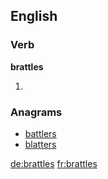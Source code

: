 
==English==

===Verb===
'''brattles'''

# {{third-person singular of|brattle}}

===Anagrams===
* [[battlers#English|battlers]]
* [[blatters#English|blatters]]

[[de:brattles]]
[[fr:brattles]]